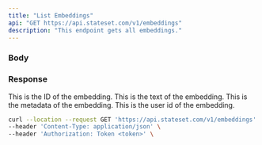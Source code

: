 ```yaml
---
title: "List Embeddings"
api: "GET https://api.stateset.com/v1/embeddings"
description: "This endpoint gets all embeddings."
---
```


### Body

### Response

<ResponseField name="id" type="string">
  This is the ID of the embedding.
</ResponseField>

<ResponseField name="knowledge" type="string">
 This is the text of the embedding.
</ResponseField>

<ResponseField body="metadata" type="string">
  This is the metadata of the embedding.
</ResponseField>

<ResponseField name="user_id" type="string">
 This is the user id of the embedding.
</ResponseField>



<RequestExample>

```bash cURL
curl --location --request GET 'https://api.stateset.com/v1/embeddings' \
--header 'Content-Type: application/json' \
--header 'Authorization: Token <token>' \

```

</RequestExample>